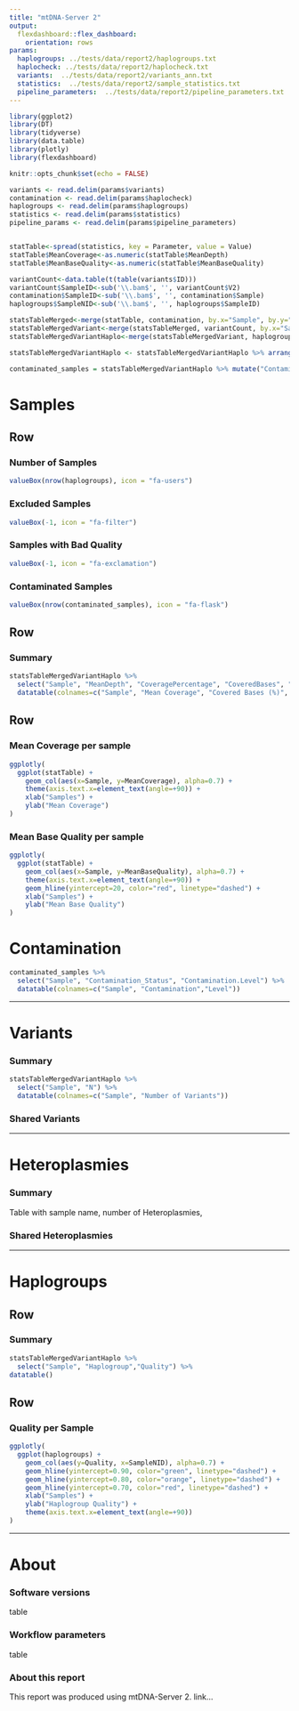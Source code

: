 ```yaml
---
title: "mtDNA-Server 2"
output:
  flexdashboard::flex_dashboard:
    orientation: rows
params:
  haplogroups: ../tests/data/report2/haplogroups.txt
  haplocheck: ../tests/data/report2/haplocheck.txt
  variants:  ../tests/data/report2/variants_ann.txt
  statistics:  ../tests/data/report2/sample_statistics.txt
  pipeline_parameters:  ../tests/data/report2/pipeline_parameters.txt  
---
```


```r
library(ggplot2)
library(DT)
library(tidyverse)
library(data.table)
library(plotly)
library(flexdashboard)

knitr::opts_chunk$set(echo = FALSE)
```

```r

variants <- read.delim(params$variants)
contamination <- read.delim(params$haplocheck)
haplogroups <- read.delim(params$haplogroups)
statistics <- read.delim(params$statistics)
pipeline_params <- read.delim(params$pipeline_parameters)


statTable<-spread(statistics, key = Parameter, value = Value)
statTable$MeanCoverage<-as.numeric(statTable$MeanDepth)
statTable$MeanBaseQuality<-as.numeric(statTable$MeanBaseQuality)

variantCount<-data.table(t(table(variants$ID)))
variantCount$SampleID<-sub('\\.bam$', '', variantCount$V2)
contamination$SampleID<-sub('\\.bam$', '', contamination$Sample) 
haplogroups$SampleNID<-sub('\\.bam$', '', haplogroups$SampleID) 

statsTableMerged<-merge(statTable, contamination, by.x="Sample", by.y="SampleID")
statsTableMergedVariant<-merge(statsTableMerged, variantCount, by.x="Sample", by.y="SampleID")
statsTableMergedVariantHaplo<-merge(statsTableMergedVariant, haplogroups, by.x="Sample", by.y="SampleNID")

statsTableMergedVariantHaplo <- statsTableMergedVariantHaplo %>% arrange(Sample)

contaminated_samples = statsTableMergedVariantHaplo %>% mutate("Contamination_Status" = "Contamination.Status") %>% filter(Contamination_Status == "YES");


```


# Samples

Row
-----------------------------------------------------------------------

### Number of Samples

```r
valueBox(nrow(haplogroups), icon = "fa-users")
```

### Excluded Samples

```r
valueBox(-1, icon = "fa-filter")
```

### Samples with Bad Quality

```r
valueBox(-1, icon = "fa-exclamation")
```


### Contaminated Samples

```r
valueBox(nrow(contaminated_samples), icon = "fa-flask")
```



Row
-------------------------------------
    
    
### Summary

```r
statsTableMergedVariantHaplo %>%
  select("Sample", "MeanDepth", "CoveragePercentage", "CoveredBases", "MeanBaseQuality", "MeanMapQuality") %>%
  datatable(colnames=c("Sample", "Mean Coverage", "Covered Bases (%)", "Covered Bases", "Mean Base Quality", "Mean Mapping Quality"))
```

Row
-------------------------------------
    

### Mean Coverage per sample

```r
ggplotly(
  ggplot(statTable) +
    geom_col(aes(x=Sample, y=MeanCoverage), alpha=0.7) +
    theme(axis.text.x=element_text(angle=+90)) + 
    xlab("Samples") +
    ylab("Mean Coverage")
)
```

### Mean Base Quality per sample

```r
ggplotly(
  ggplot(statTable) +
    geom_col(aes(x=Sample, y=MeanBaseQuality), alpha=0.7) +
    theme(axis.text.x=element_text(angle=+90)) + 
    geom_hline(yintercept=20, color="red", linetype="dashed") +
    xlab("Samples") +
    ylab("Mean Base Quality")
)
```



# Contamination

```r
contaminated_samples %>%
  select("Sample", "Contamination_Status", "Contamination.Level") %>%
  datatable(colnames=c("Sample", "Contamination","Level"))
```

---

# Variants


### Summary

```r
statsTableMergedVariantHaplo %>%
  select("Sample", "N") %>%
  datatable(colnames=c("Sample", "Number of Variants"))
```

### Shared Variants


---

# Heteroplasmies


### Summary

Table with sample name, number of Heteroplasmies,

### Shared Heteroplasmies

---


# Haplogroups


Row
-------------------------------------

### Summary

```r
statsTableMergedVariantHaplo %>%
  select("Sample", "Haplogroup","Quality") %>%
datatable()
```

Row
-------------------------------------

### Quality per Sample

```r
ggplotly(
  ggplot(haplogroups) +
    geom_col(aes(y=Quality, x=SampleNID), alpha=0.7) +
    geom_hline(yintercept=0.90, color="green", linetype="dashed") +
    geom_hline(yintercept=0.80, color="orange", linetype="dashed") +
    geom_hline(yintercept=0.70, color="red", linetype="dashed") +
    xlab("Samples") +
    ylab("Haplogroup Quality") +
    theme(axis.text.x=element_text(angle=+90))
)
```



---

# About

### Software versions

table

### Workflow parameters

table

### About this report

This report was produced using mtDNA-Server 2. link...